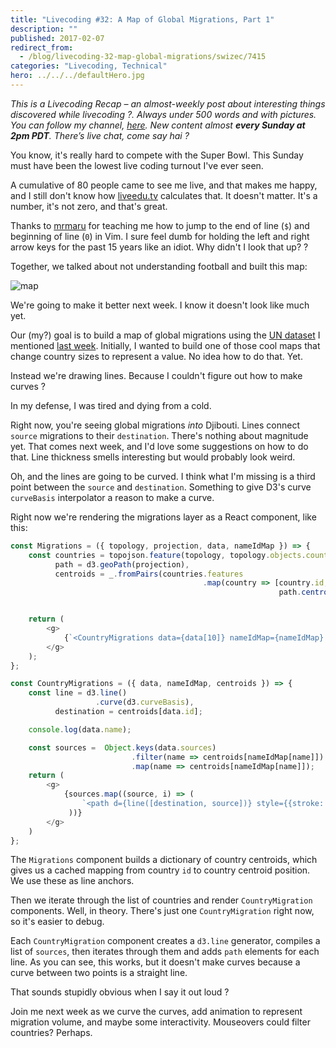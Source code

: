 ```yaml
---
title: "Livecoding #32: A Map of Global Migrations, Part 1"
description: ""
published: 2017-02-07
redirect_from:
  - /blog/livecoding-32-map-global-migrations/swizec/7415
categories: "Livecoding, Technical"
hero: ../../../defaultHero.jpg
---
```


_This is a Livecoding Recap – an almost-weekly post about interesting things discovered while livecoding ?. Always under 500 words and with pictures. You can follow my channel, [here](https://liveedu.tv/swizec). New content almost **every Sunday at 2pm PDT**. There’s live chat, come say hai ?_

You know, it's really hard to compete with the Super Bowl. This Sunday must have been the lowest live coding turnout I've ever seen.

A cumulative of 80 people came to see me live, and that makes me happy, and I still don't know how [liveedu.tv](https://www.liveedu.tv/swizec/) calculates that. It doesn't matter. It's a number, it's not zero, and that's great.

Thanks to [mrmaru](https://www.liveedu.tv/mrmaru/) for teaching me how to jump to the end of line (`$`) and beginning of line (`0`) in Vim. I sure feel dumb for holding the left and right arrow keys for the past 15 years like an idiot. Why didn't I look that up? ?

Together, we talked about not understanding football and built this map:

![map](https://swizec.com/wp-content/uploads/2017/02/map-screenshot.png)

We're going to make it better next week. I know it doesn't look like much yet.

Our (my?) goal is to build a map of global migrations using the [UN dataset](https://github.com/curran/data/blob/gh-pages/un/migration/README.md) I mentioned [last week](https://swizec.com/blog/livecoding-31-wherein-we-learn-that-datasets-are-hard-and-find-2-good-papers/). Initially, I wanted to build one of those cool maps that change country sizes to represent a value. No idea how to do that. Yet.

Instead we're drawing lines. Because I couldn't figure out how to make curves ?

In my defense, I was tired and dying from a cold.

Right now, you're seeing global migrations _into_ Djibouti. Lines connect `source` migrations to their `destination`. There's nothing about magnitude yet. That comes next week, and I'd love some suggestions on how to do that. Line thickness smells interesting but would probably look weird.

Oh, and the lines are going to be curved. I think what I'm missing is a third point between the `source` and `destination`. Something to give D3's curve `curveBasis` interpolator a reason to make a curve.

Right now we're rendering the migrations layer as a React component, like this:

```javascript
const Migrations = ({ topology, projection, data, nameIdMap }) => {
    const countries = topojson.feature(topology, topology.objects.countries),
          path = d3.geoPath(projection),
          centroids = _.fromPairs(countries.features
                                           .map(country => [country.id,
                                                            path.centroid(country)]));


    return (
        <g>
            {`<CountryMigrations data={data[10]} nameIdMap={nameIdMap} centroids={centroids}>`}
        </g>
    );
};

const CountryMigrations = ({ data, nameIdMap, centroids }) => {
    const line = d3.line()
                   .curve(d3.curveBasis),
          destination = centroids[data.id];

    console.log(data.name);

    const sources =  Object.keys(data.sources)
                           .filter(name => centroids[nameIdMap[name]])
                           .map(name => centroids[nameIdMap[name]]);
    return (
        <g>
            {sources.map((source, i) => (
                `<path d={line([destination, source])} style={{stroke: 'black', strokeWidth: '1px'}} key={\`${data.id}-${i}\`}>`
             ))}
        </g>
    )
};
```

The `Migrations` component builds a dictionary of country centroids, which gives us a cached mapping from country `id` to country centroid position. We use these as line anchors.

Then we iterate through the list of countries and render `CountryMigration` components. Well, in theory. There's just one `CountryMigration` right now, so it's easier to debug.

Each `CountryMigration` component creates a `d3.line` generator, compiles a list of `sources`, then iterates through them and adds `path` elements for each line. As you can see, this works, but it doesn't make curves because a curve between two points is a straight line.

That sounds stupidly obvious when I say it out loud ?

Join me next week as we curve the curves, add animation to represent migration volume, and maybe some interactivity. Mouseovers could filter countries? Perhaps.
